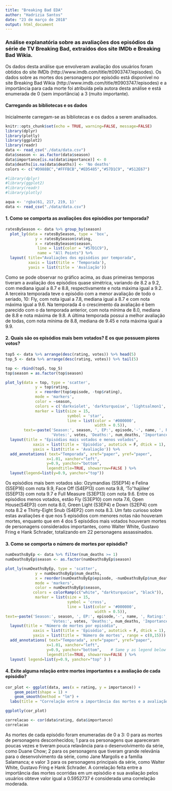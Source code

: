 ```yaml
---
title: "Breaking Bad EDA"
author: "Hadrizia Santos"
date: "23 de março de 2018"
output: html_document
---
```


### Análise explanatória sobre as avaliações dos episódios da série de TV Breaking Bad, extraídos dos site IMDb e Breaking Bad Wikia.

  Os dados desta análise que envolveram avaliação dos usuários foram obtidos do site IMDb (http://www.imdb.com/title/tt0903747/episodes). Os dados sobre as mortes dos personagens por episódio está disponível no site Breaking Bad Wikia (http://www.imdb.com/title/tt0903747/episodes) e a importância para cada morte foi atribuída pela autora desta análise e está enumerada de 0 (sem importância) a 3 (muito importante).

#### Carregando as bibliotecas e os dados
  
  Inicialmente carregam-se as bibliotecas e os dados a serem analisados.

```r

knitr::opts_chunk$set(echo = TRUE, warning=FALSE, message=FALSE)
library(dplyr)
library(plotly)
library(ggplot2)
library(readr)
data <- read_csv("./data/data.csv")
data$season <- as.factor(data$season)
data$importance[is.na(data$importance)] <- 0
data$deaths[is.na(data$deaths)] <- 'No deaths'
colors <- c("#D988BC","#FFFBCB","#ED5485","#57D1C9", "#512E67")
```

```r

#library(dplyr)
#library(ggplot2)
#library(readr)
#library(plotly)

aqua <- 'rgba(61, 217, 219, 1)'
data <- read_csv("./data/data.csv")

```

#### 1. Como se comporta as avaliações dos episódios por temporada?

```r

ratesBySeason <- data %>% group_by(season) 
  plot_ly(data = ratesBySeason, type = 'box',
             y = ratesBySeason$rating,
             x = ratesBySeason$season,
              line = list(color = "#57D1C9"),
              name = "All Points") %>% 
  layout( title="Avaliações dos episódios por temporada",
          xaxis = list(title = 'Temporada'),
          yaxis = list(title = 'Avaliação'))

```

  Como se pode observar no gráfico acima, as duas primeiras temporas tiveram a avaliação dos episódios quase simétrica, variando de 8.2 a 9.2, com mediana igual a 8.7 e 8.8, respectivamente e nota máxima igual a 9.2. A terceira temporada teve o episódio com a menor avaliação de todo o seriado, 10: Fly, com nota igual a 7.8, mediana igual a 8.7 e com nota máxima igual a 9.6. Na temporada 4 o crescimento da avaliação é bem parecido com o da temporada anterior, com nota mínima de 8.0, mediana de 8.8 e nota máxima de 9.8. A última temporada possui a melhor avaliação de todas, com nota mínima de 8.8, mediana de 9.45 e nota máxima igual a 9.9.

#### 2. Quais são os episódios mais bem votados? E os que possuem piores votos?

```r
top5 <- data %>% arrange(desc(rating, votes)) %>% head(5)
top_5 <- data %>% arrange(desc(rating, votes)) %>% tail(5)

top <- rbind(top5, top_5)
top$season = as.factor(top$season)

plot_ly(data = top, type = 'scatter',
             y = top$rating,
             x = reorder(top$episode, -top$rating),
             mode = 'markers',
             color = ~season,
             colors = c('darkviolet', 'darkturquoise', 'lightsalmon1', 'mediumvioletred'),
             marker = list(size = 15,
                           symbol = 'star',
                           line = list(color = '#000000',
                                       width = 0.5)),
        text=~paste('Season:', season, ', EP:', episode,'-', name, ', Rating:', rating,
                    'Votes:', votes, 'Deaths:', num_deaths, 'Importance:', importance)) %>% 
  layout(title = "Episódios mais votados e menos votados",
            xaxis = list(title = 'Episódio', autotick = F, dtick = 1),
            yaxis = list(title = 'Avaliação')) %>%
  add_annotations( text="Temporada", xref="paper", yref="paper",
                  x=1.01, xanchor="left",
                  y=0.9, yanchor="bottom",
                  legendtitle=TRUE, showarrow=FALSE ) %>%
  layout(legend=list(y=0.9, yanchor="top"))

```

  Os episódios mais bem votados são: Ozymandias (S5EP14) e Felina (S5EP16) com nota 9.9, Face Off (S4EP13) com nota 9.8, 'To''hajiilee' (S5EP13) com nota 9.7 e Full Measure (S3EP13) com nota 9.6. Entre os episódios menos votados, estão Fly (S3EP10) com nota 7.6, Open House(S4EP3) com nota 8.0, Green Light (S3EP4) e Down (S2EP4) com nota 8.2 e Thirty-Eight Snub (S4EP2) com nota 8.3. 
  Um fato curioso sobre estas avaliações é que nos 5 episódios com menores notas não houveram mortes, enquanto que em 4 dos 5 episódios mais votados houveram mortes de personagens considerados importantes, como Walter White, Gustavo Fring e Hank Schrader, totalizando em 22 personagens assassinados.

#### 3. Como se comporta o número de mortes por episódio?

```r
numDeathsByEp <- data %>% filter(num_deaths >= 1)
numDeathsByEp$season <- as.factor(numDeathsByEp$season) 

plot_ly(numDeathsByEp, type = 'scatter',
             y = numDeathsByEp$num_deaths,
             x = reorder(numDeathsByEp$episode, -numDeathsByEp$num_deaths),
             mode = 'markers',
             color = numDeathsByEp$season,
            colors = colorRamp(c("white", "darkturquoise", "black")),
             marker = list(size = 15,
                           symbol = 'cross',
                           line = list(color = '#000000',
                                       width = 0.5)),
text=~paste('Season:', season, ', EP:', episode,'-', name, ', Rating:', rating,
                    'Votes:', votes, 'Deaths:', num_deaths, 'Importance:', importance)) %>% 
  layout(title = "Número de mortes por episódio",
            xaxis = list(title = 'Episódio', autotick = F, dtick = 1),
            yaxis = list(title = 'Número de mortes', range = c(0,15))) %>%
  add_annotations( text="Temporada", xref="paper", yref="paper",
                  x=1.01, xanchor="left",
                  y=0.9, yanchor="bottom",    # Same y as legend below
                  legendtitle=TRUE, showarrow=FALSE ) %>%
  layout( legend=list(y=0.9, yanchor="top" ) )
```

#### 4. Exite alguma relação entre mortes importantes e a avaliação de cada episódio?

```r
cor_plot <- ggplot(data, aes(x = rating, y = importance)) +
    geom_point(shape = 1) +
    geom_smooth(method = "lm") + 
  labs(title = "Correlação entre a importância das mortes e a avaliação dos episódios", y = "Importância do personagem", x = "Avaliação") + xlim(8, 10) + ylim(0, 4) + theme_bw()

ggplotly(cor_plot)

correlacao <- cor(data$rating, data$importance)
correlacao
```

  As mortes de cada episódio foram enumeradas de 0 a 3: 0 para as mortes de personagens desconhecidos; 1 para os personagens que apareceram poucas vezes e tiveram pouca relavância para o desenvolvimento da série, como Duane Chow; 2 para os personagens que tiveram grande relevânia para o desenvolvimento da série, como Jane Margolis e a família Salamanca; e valor 3 para os personagens principais da série, como Walter White, Gustavo Fring e Hank Schrader.
  A correlação feita entre a importância das mortes ocorridas em um episódio e sua avaliação pelos usuários obteve valor igual a 0.5952737 é considerada uma correlação moderada.
